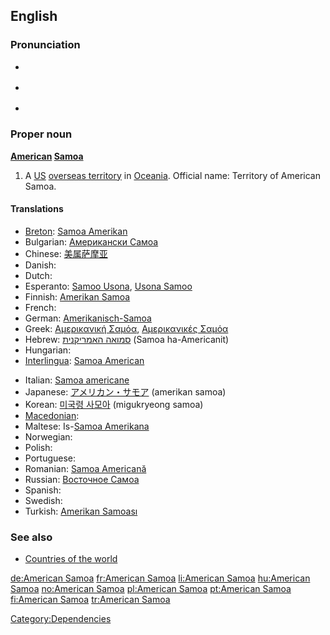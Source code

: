 ==English==

===Pronunciation===
* {{a|UK}} {{IPA|/əˈmɛɹ.ɪ.kən səˈməʊ.ə/}}
* {{a|US}} {{IPA|/əˈmɛɹ.ɪ.kən səˈmoʊ.ə/}}
* {{audio|en-us-American Samoa.ogg|Audio (US)}}

===Proper noun===
'''[[American]] [[Samoa]]'''

# A [[US]] [[overseas territory]] in [[Oceania]]. Official name: Territory of American Samoa.

====Translations====
{{trans-top|US overseas territory in Oceania}}
* [[Breton]]: [[Samoa Amerikan]]
* Bulgarian: [[Американски Самоа]]
* Chinese: [[美属萨摩亚]]
* Danish: {{t+|da|Amerikansk Samoa}}
* Dutch: {{t-|nl|Amerikaans Samoa}}
* Esperanto: [[Samoo Usona]], [[Usona Samoo]]
* Finnish: [[Amerikan Samoa]]
* French: {{t+|fr|Samoa américaines}}
* German: [[Amerikanisch-Samoa]]
* Greek: [[Αμερικανική Σαμόα]], [[Αμερικανικές Σαμόα]]
* Hebrew: [[סמואה האמריקנית]] (Samoa ha-Americanit)
* Hungarian: {{t+|hu|Amerikai Szamoa}}
* [[Interlingua]]: [[Samoa American]]
{{trans-mid}}
* Italian: [[Samoa americane]]
* Japanese: [[アメリカン・サモア]] (amerikan samoa)
* Korean: [[미국령 사모아]] (migukryeong samoa)
* [[Macedonian]]: {{t|mk|Американска Самоа|f|tr=Ameríkanska Samóa|sc=Cyrl|xs=Macedonian}}
* Maltese: Is-[[Samoa Amerikana]]
* Norwegian: {{t-|no|Amerikansk Samoa}}
* Polish: {{t+|pl|Samoa Amerykańskie}}
* Portuguese: {{t+|pt|Samoa Americana}}
* Romanian: [[Samoa Americană]] {{f}}
* Russian: [[Восточное Самоа]]
* Spanish: {{t+|es|Samoa Americana}}
* Swedish: {{t+|sv|Amerikanska Samoa}}
* Turkish: [[Amerikan Samoası]]
{{trans-bottom}}

===See also===
* [[Appendix:Countries of the world|Countries of the world]]

[[Category:Dependencies]]

[[de:American Samoa]]
[[fr:American Samoa]]
[[li:American Samoa]]
[[hu:American Samoa]]
[[no:American Samoa]]
[[pl:American Samoa]]
[[pt:American Samoa]]
[[fi:American Samoa]]
[[tr:American Samoa]]